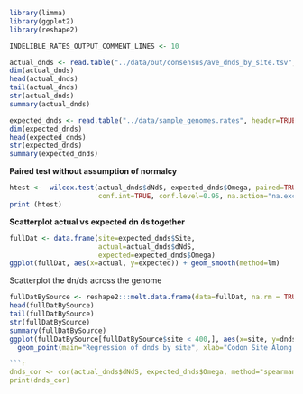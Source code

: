 
```r
library(limma)
library(ggplot2)
library(reshape2)

INDELIBLE_RATES_OUTPUT_COMMENT_LINES <- 10

actual_dnds <- read.table("../data/out/consensus/ave_dnds_by_site.tsv", header=TRUE, na.strings="None")
dim(actual_dnds)
head(actual_dnds)
tail(actual_dnds)
str(actual_dnds)
summary(actual_dnds)

expected_dnds <- read.table("../data/sample_genomes.rates", header=TRUE, sep=',')
dim(expected_dnds)
head(expected_dnds)
str(expected_dnds)
summary(expected_dnds)
```

**Paired test without assumption of normalcy**

```r
htest <-  wilcox.test(actual_dnds$dNdS, expected_dnds$Omega, paired=TRUE, exact=TRUE, 
                      conf.int=TRUE, conf.level=0.95, na.action="na.exclude")
print (htest)
```

**Scatterplot actual vs expected dn ds together**

```r
fullDat <- data.frame(site=expected_dnds$Site,
                      actual=actual_dnds$dNdS, 
                      expected=expected_dnds$Omega)
ggplot(fullDat, aes(x=actual, y=expected)) + geom_smooth(method=lm)
```

Scatterplot the dn/ds across the genome

```r
fullDatBySource <- reshape2:::melt.data.frame(data=fullDat, na.rm = TRUE, id.vars="site", variable.name="source", value.name="dnds")
head(fullDatBySource)
tail(fullDatBySource)
str(fullDatBySource)
summary(fullDatBySource)
ggplot(fullDatBySource[fullDatBySource$site < 400,], aes(x=site, y=dnds, color=source)) + 
  geom_point(main="Regression of dnds by site", xlab="Codon Site Along Genome", ylab="dN/dS")

```r
dnds_cor <- cor(actual_dnds$dNdS, expected_dnds$Omega, method="spearman", use="pairwise.complete.obs")
print(dnds_cor)
```

